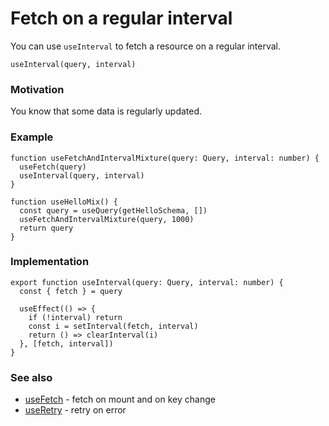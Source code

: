 # Fetch on a regular interval

You can use `useInterval` to fetch a resource on a regular interval.

```tsx
useInterval(query, interval) 
```

### Motivation

You know that some data is regularly updated.

### Example

```tsx
function useFetchAndIntervalMixture(query: Query, interval: number) {
  useFetch(query)
  useInterval(query, interval)
}

function useHelloMix() {
  const query = useQuery(getHelloSchema, [])
  useFetchAndIntervalMixture(query, 1000)
  return query
}
```

### Implementation

```tsx
export function useInterval(query: Query, interval: number) {
  const { fetch } = query

  useEffect(() => {
    if (!interval) return
    const i = setInterval(fetch, interval)
    return () => clearInterval(i)
  }, [fetch, interval])
}
```

### See also

- [useFetch](/features/use-fetch) - fetch on mount and on key change
- [useRetry](/features/use-retry) - retry on error